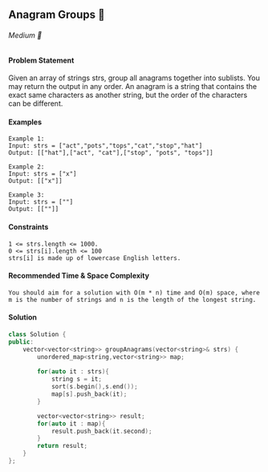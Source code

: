 ## Anagram Groups 🎯

###### Medium 🤨

#### Problem Statement
Given an array of strings strs, group all anagrams together into sublists. You may return the output in any order.
An anagram is a string that contains the exact same characters as another string, but the order of the characters can be different.

#### Examples
```
Example 1:
Input: strs = ["act","pots","tops","cat","stop","hat"]
Output: [["hat"],["act", "cat"],["stop", "pots", "tops"]]

Example 2:
Input: strs = ["x"]
Output: [["x"]]

Example 3:
Input: strs = [""]
Output: [[""]]
```
#### Constraints
```
1 <= strs.length <= 1000.
0 <= strs[i].length <= 100
strs[i] is made up of lowercase English letters.
```

#### Recommended Time & Space Complexity
```
You should aim for a solution with O(m * n) time and O(m) space, where m is the number of strings and n is the length of the longest string.
```

#### Solution
```cpp
class Solution {
public:
    vector<vector<string>> groupAnagrams(vector<string>& strs) {
        unordered_map<string,vector<string>> map;
        
        for(auto it : strs){
            string s = it;
            sort(s.begin(),s.end());
            map[s].push_back(it);
        }

        vector<vector<string>> result;
        for(auto it : map){
            result.push_back(it.second);
        }
        return result;
    }
};
```